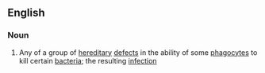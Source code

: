 ==English==

===Noun===
{{wikipedia}}
{{en-noun}}

# {{lb|en|medicine}} Any of a group of [[hereditary]] [[defect]]s in the ability of some [[phagocyte]]s to kill certain [[bacteria]]; the resulting [[infection]]
#: {{syn|en|q1=abbreviation|CGD}}